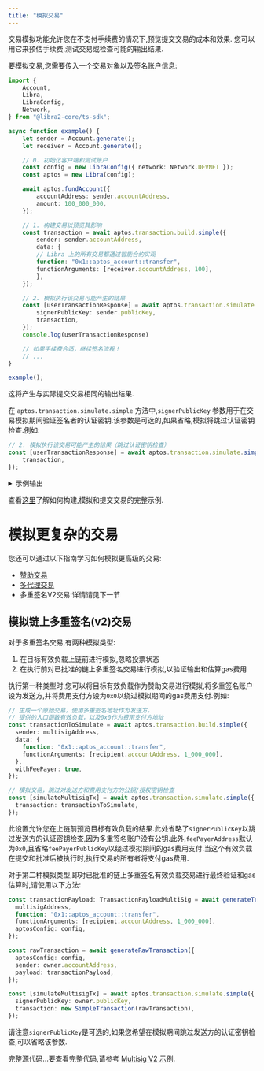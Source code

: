```yaml
---
title: "模拟交易"
---
```


交易模拟功能允许您在不支付手续费的情况下,预览提交交易的成本和效果.
您可以用它来预估手续费,测试交易或检查可能的输出结果.

要模拟交易,您需要传入一个交易对象以及签名账户信息:

```typescript filename="simulate-a-transaction.ts"
import {
    Account,
    Libra,
    LibraConfig,
    Network,
} from "@libra2-core/ts-sdk";

async function example() {
    let sender = Account.generate();
    let receiver = Account.generate();

    // 0. 初始化客户端和测试账户
    const config = new LibraConfig({ network: Network.DEVNET });
    const aptos = new Libra(config);

    await aptos.fundAccount({
        accountAddress: sender.accountAddress,
        amount: 100_000_000,
    });

    // 1. 构建交易以预览其影响
    const transaction = await aptos.transaction.build.simple({
        sender: sender.accountAddress,
        data: {
        // Libra 上的所有交易都通过智能合约实现
        function: "0x1::aptos_account::transfer",
        functionArguments: [receiver.accountAddress, 100],
        },
    });

    // 2. 模拟执行该交易可能产生的结果
    const [userTransactionResponse] = await aptos.transaction.simulate.simple({
        signerPublicKey: sender.publicKey,
        transaction,
    });
    console.log(userTransactionResponse)

    // 如果手续费合适，继续签名流程！
    // ...
}

example();
```

这将产生与实际提交交易相同的输出结果.

在 `aptos.transaction.simulate.simple` 方法中,`signerPublicKey` 参数用于在交易模拟期间验证签名者的认证密钥.该参数是可选的,如果省略,模拟将跳过认证密钥检查.例如:

```typescript
// 2. 模拟执行该交易可能产生的结果（跳过认证密钥检查）
const [userTransactionResponse] = await aptos.transaction.simulate.simple({
    transaction,
});
```

<details>
  <summary>示例输出</summary>

  ```shellscript filename="Terminal"
  {
    version: '9534925',
    hash: '0xea50b6fbea39ad1ba015d11cda0e7478334669c34830bc3df067a260d680893c',
    state_change_hash: '0x0000000000000000000000000000000000000000000000000000000000000000',
    event_root_hash: '0x0000000000000000000000000000000000000000000000000000000000000000',
    state_checkpoint_hash: null,
    gas_used: '9',
    success: true,
    vm_status: 'Executed successfully',
    accumulator_root_hash: '0x0000000000000000000000000000000000000000000000000000000000000000',
    changes: [
      {
        address: '0x811d5a94ccb597fa2a4f7872a3c678867cff94130d9378c39304c1354ef54abe',
        state_key_hash: '0x09adecee8779b64d05847488e2dbec6679c0c9e2fe618caf0793472ba3a7e4ab',
        data: [Object],
        type: 'write_resource'
      },
      {
        address: '0x811d5a94ccb597fa2a4f7872a3c678867cff94130d9378c39304c1354ef54abe',
        state_key_hash: '0x0c70ede5412277b81d9f8d99369930ed5d56ad65862e3e878ad22dd5500833d0',
        data: [Object],
        type: 'write_resource'
      },
      {
        address: '0xf40c314051890d16ba0a2ba427e003a83e730956fdeccf6c8eebc893a229ddc1',
        state_key_hash: '0x503f9cffb248036da24e18875f3dce72bb33d1d3ef5cfdbdb2fb3411cd718f4f',
        data: [Object],
        type: 'write_resource'
      },
      {
        state_key_hash: '0x6e4b28d40f98a106a65163530924c0dcb40c1349d3aa915d108b4d6cfc1ddb19',
        handle: '0x1b854694ae746cdbd8d44186ca4929b2b337df21d1c74633be19b2710552fdca',
        key: '0x0619dc29a0aac8fa146714058e8dd6d2d0f3bdf5f6331907bf91f3acd81e6935',
        value: '0x708f579f62cb01000100000000000000',
        data: null,
        type: 'write_table_item'
      }
    ],
    sender: '0x811d5a94ccb597fa2a4f7872a3c678867cff94130d9378c39304c1354ef54abe',
    sequence_number: '0',
    max_gas_amount: '200000',
    gas_unit_price: '100',
    expiration_timestamp_secs: '1718983701',
    payload: {
      function: '0x1::aptos_account::transfer',
      type_arguments: [],
      arguments: [
        '0xf40c314051890d16ba0a2ba427e003a83e730956fdeccf6c8eebc893a229ddc1',
        '100'
      ],
      type: 'entry_function_payload'
    },
    signature: {
      public_key: '0x966b6b9aa8feb58ee1b911235dea1f185b9169de56303d18bb59937066881e44',
      signature: '0x00000000000000000000000000000000000000000000000000000000000000000000000000000000000000000000000000000000000000000000000000000000',
      type: 'ed25519_signature'
    },
    events: [
      {
        guid: [Object],
        sequence_number: '0',
        type: '0x1::coin::CoinWithdraw',
        data: [Object]
      },
      {
        guid: [Object],
        sequence_number: '0',
        type: '0x1::coin::WithdrawEvent',
        data: [Object]
      },
      {
        guid: [Object],
        sequence_number: '0',
        type: '0x1::coin::CoinDeposit',
        data: [Object]
      },
      {
        guid: [Object],
        sequence_number: '1',
        type: '0x1::coin::DepositEvent',
        data: [Object]
      },
      {
        guid: [Object],
        sequence_number: '0',
        type: '0x1::transaction_fee::FeeStatement',
        data: [Object]
      }
    ],
    timestamp: '1718983681460047'
  }
  ```
</details>

查看[这里](/zh/build/sdks/ts-sdk/building-transactions)了解如何构建,模拟和提交交易的完整示例.

# 模拟更复杂的交易

您还可以通过以下指南学习如何模拟更高级的交易:

- [赞助交易](/zh/build/sdks/ts-sdk/building-transactions/sponsoring-transactions)
- [多代理交易](/zh/build/sdks/ts-sdk/building-transactions/multi-agent-transactions)
- 多重签名V2交易:详情请见下一节

## 模拟链上多重签名(v2)交易

对于多重签名交易,有两种模拟类型:

1. 在目标有效负载上链前进行模拟,忽略投票状态
2. 在执行前对已批准的链上多重签名交易进行模拟,以验证输出和估算gas费用

执行第一种类型时,您可以将目标有效负载作为赞助交易进行模拟,将多重签名账户设为发送方,并将费用支付方设为`0x0`以绕过模拟期间的gas费用支付.例如:

```typescript
// 生成一个原始交易，使用多重签名地址作为发送方，
// 提供的入口函数有效负载，以及0x0作为费用支付方地址
const transactionToSimulate = await aptos.transaction.build.simple({
  sender: multisigAddress,
  data: {
    function: "0x1::aptos_account::transfer",
    functionArguments: [recipient.accountAddress, 1_000_000],
  },
  withFeePayer: true,
});

// 模拟交易，跳过对发送方和费用支付方的公钥/授权密钥检查
const [simulateMultisigTx] = await aptos.transaction.simulate.simple({
  transaction: transactionToSimulate,
});
```

此设置允许您在上链前预览目标有效负载的结果.此处省略了`signerPublicKey`以跳过发送方的认证密钥检查,因为多重签名账户没有公钥.此外,`feePayerAddress`默认为`0x0`,且省略`feePayerPublicKey`以绕过模拟期间的gas费用支付.当这个有效负载在提交和批准后被执行时,执行交易的所有者将支付gas费用.

对于第二种模拟类型,即对已批准的链上多重签名有效负载交易进行最终验证和gas估算时,请使用以下方法:

```typescript
const transactionPayload: TransactionPayloadMultiSig = await generateTransactionPayload({
  multisigAddress,
  function: "0x1::aptos_account::transfer",
  functionArguments: [recipient.accountAddress, 1_000_000],
  aptosConfig: config,
});

const rawTransaction = await generateRawTransaction({
  aptosConfig: config,
  sender: owner.accountAddress,
  payload: transactionPayload,
});

const [simulateMultisigTx] = await aptos.transaction.simulate.simple({
  signerPublicKey: owner.publicKey,
  transaction: new SimpleTransaction(rawTransaction),
});
```

请注意`signerPublicKey`是可选的,如果您希望在模拟期间跳过发送方的认证密钥检查,可以省略该参数.

完整源代码...要查看完整代码,请参考 [Multisig V2 示例](https://github.com/libra2org/aptos-ts-sdk/blob/main/examples/typescript-esm/multisig_v2.ts).
